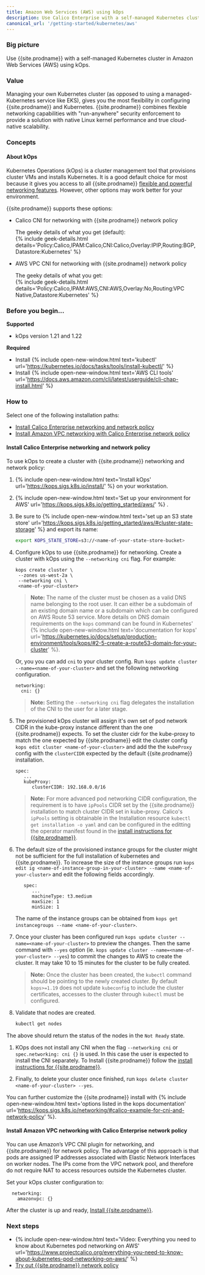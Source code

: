 ```yaml
---
title: Amazon Web Services (AWS) using kOps
description: Use Calico Enterprise with a self-managed Kubernetes cluster in Amazon Web Services (AWS) using kOps.
canonical_url: '/getting-started/kubernetes/aws'
---
```


### Big picture

Use {{site.prodname}} with a self-managed Kubernetes cluster in Amazon Web Services (AWS) using kOps.

### Value

Managing your own Kubernetes cluster (as opposed to using a managed-Kubernetes service like EKS), gives you the most flexibility in configuring {{site.prodname}} and Kubernetes. {{site.prodname}} combines flexible networking capabilities with "run-anywhere" security enforcement to provide a solution with native Linux kernel performance and true cloud-native scalability.

### Concepts

#### About kOps

Kubernetes Operations (kOps) is a cluster management tool that provisions cluster VMs and installs Kubernetes. It is a good default choice for most because it gives you access to all {{site.prodname}} [flexible and powerful networking features]({{site.baseurl}}/networking). However, other options may work better for your environment. 

{{site.prodname}} supports these options:

- Calico CNI for networking with {{site.prodname}} network policy 

    The geeky details of what you get (default):    
    {% include geek-details.html details='Policy:Calico,IPAM:Calico,CNI:Calico,Overlay:IPIP,Routing:BGP,Datastore:Kubernetes' %}  

- AWS VPC CNI for networking with {{site.prodname}} network policy 

    The geeky details of what you get:    
    {% include geek-details.html details='Policy:Calico,IPAM:AWS,CNI:AWS,Overlay:No,Routing:VPC Native,Datastore:Kubernetes' %}

### Before you begin...

**Supported**
- kOps version 1.21 and 1.22

**Required**
- Install {% include open-new-window.html text='kubectl' url='https://kubernetes.io/docs/tasks/tools/install-kubectl/' %}
- Install {% include open-new-window.html text='AWS CLI tools' url='https://docs.aws.amazon.com/cli/latest/userguide/cli-chap-install.html' %}

### How to

Select one of the following installation paths:

- [Install Calico Enterprise networking and network policy](#install-calico-enterprise-networking-and-network-policy)
- [Install Amazon VPC networking with Calico Enterprise network policy](#install-amazon-vpc-networking-with-calico-enterprise-network-policy)

#### Install Calico Enterprise networking and network policy

To use kOps to create a cluster with {{site.prodname}} networking and network policy:

1. {% include open-new-window.html text='Install kOps' url='https://kops.sigs.k8s.io/install/' %} on your workstation.
1. {% include open-new-window.html text='Set up your environment for AWS' url='https://kops.sigs.k8s.io/getting_started/aws/' %} .
1. Be sure to {% include open-new-window.html text='set up an S3 state store' url='https://kops.sigs.k8s.io/getting_started/aws/#cluster-state-storage' %} and export its name:

   ```bash
   export KOPS_STATE_STORE=s3://<name-of-your-state-store-bucket>
   ```
1. Configure kOps to use {{site.prodname}} for networking.
   Create a cluster with kOps using the `--networking cni` flag. For example:

   ```
   kops create cluster \
    --zones us-west-2a \
    --networking cni \
    <name-of-your-cluster>
   ```

      > **Note:** The name of the cluster must be chosen as a valid DNS name belonging to the root user.  It can either be a subdomain of an existing domain name or a subdomain which can be configured on AWS Route 53 service. More details on DNS domain requirements on the `kops` command can be found in Kubernetes' {% include open-new-window.html text='documentation for kops' url='https://kubernetes.io/docs/setup/production-environment/tools/kops/#2-5-create-a-route53-domain-for-your-cluster' %}.
      

   Or, you you can add `cni` to your cluster config.  Run `kops update cluster --name=<name-of-your-cluster>` and set the following networking configuration.

   ```
   networking:
     cni: {}
   ```
      > **Note:** Setting the `--networking cni` flag delegates the installation of the CNI to the user for a later stage.

1. The provisioned kOps cluster will assign it's own set of pod network CIDR in the kube-proxy instance different than the one {{site.prodname}} expects.  To set the cluster cidr for the kube-proxy to match the one expected by {{site.prodname}} edit the cluster config `kops edit cluster <name-of-your-cluster>` and add the the `kubeProxy` config with the `clusterCIDR` expected by the default {{site.prodname}} installation.  
   ```
   spec:
      ...
      kubeProxy:
         clusterCIDR: 192.168.0.0/16
   ```
      > **Note:** For more advanced pod networking CIDR configuration, the requirement is to have `ipPools` CIDR set by the {{site.prodname}} installation to match cluster CIDR set in kube-proxy.  Calico's `ipPools` setting is obtainable in the Installation resource `kubectl get installation -o yaml` and can be configured in the editting the operator manifest found in the [install instructions for {{site.prodname}}]({{site.baseurl}}/getting-started/kubernetes/generic-install).


1. The default size of the provisioned instance groups for the cluster might not be sufficient for the full installation of kubernetes and {{site.prodname}}. To increase the size of the instance groups run `kops edit ig <name-of-instance-group-in-your-cluster> --name <name-of-your-cluster>` and edit the following fields accordingly.
   ```
      spec:
         ...
         machineType: t3.medium
         maxSize: 1
         minSize: 1
   ```
   The name of the instance groups can be obtained from `kops get instancegroups --name <name-of-your-cluster>`.

1. Once your cluster has been configured run `kops update cluster --name=<name-of-your-cluster>` to preview the changes.  Then the same command with `--yes` option (ie. `kops update cluster --name=<name-of-your-cluster> --yes`) to commit the changes to AWS to create the cluster. It may take 10 to 15 minutes for the cluster to be fully created.

    > **Note:** Once the cluster has been created, the `kubectl` command should be pointing to the newly created cluster. By default `kops>=1.19` does not update `kubeconfig` to include the cluster certificates, accesses to the cluster through `kubectl` must be configured. 

1. Validate that nodes are created.

   ```bash
   kubectl get nodes
   ```
  The above should return the status of the nodes in the `Not Ready` state.

1. KOps does not install any CNI when the flag ```--networking cni``` or ```spec.networking: cni {}``` is used. In this case the user is expected to install the CNI separately.
   To Install {{site.prodname}} follow the [install instructions for {{site.prodname}}]({{site.baseurl}}/getting-started/kubernetes/generic-install).

1. Finally, to delete your cluster once finished, run `kops delete cluster <name-of-your-cluster> --yes`.

You can further customize the {{site.prodname}} install with {% include open-new-window.html text='options listed in the kops documentation' url='https://kops.sigs.k8s.io/networking/#calico-example-for-cni-and-network-policy' %}.

#### Install Amazon VPC networking with Calico Enterprise network policy

You can use Amazon’s VPC CNI plugin for networking, and {{site.prodname}} for network policy. The advantage of this approach is that pods are assigned IP addresses associated with Elastic Network Interfaces on worker nodes. The IPs come from the VPC network pool, and therefore do not require NAT to access resources outside the Kubernetes cluster.

Set your kOps cluster configuration to:

```
  networking:
    amazonvpc: {}
  ```

After the cluster is up and ready, [Install {{site.prodname}}]({{site.baseurl}}/getting-started/kubernetes/generic-install).

### Next steps

- {% include open-new-window.html text='Video: Everything you need to know about Kubernetes pod networking on AWS' url='https://www.projectcalico.org/everything-you-need-to-know-about-kubernetes-pod-networking-on-aws/' %}
- [Try out {{site.prodname}} network policy]({{site.baseurl}}/security/calico-network-policy)
